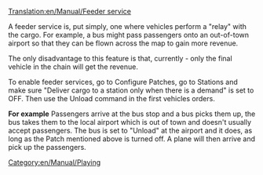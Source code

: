 [[Translation:en/Manual/Feeder service]]
[[Category:en/Manual/Playing]]

A feeder service is, put simply, one where vehicles perform a "relay" with the cargo.  For example, a bus might pass passengers onto an out-of-town airport so that they can be flown across the map to gain more revenue.

The only disadvantage to this feature is that, currently - only the final vehicle in the chain will get the revenue.

To enable feeder services, go to Configure Patches, go to Stations and make sure "Deliver cargo to a station only when there is a demand" is set to OFF.
Then use the Unload command in the first vehicles orders.

'''For example'''
Passengers arrive at the bus stop and a bus picks them up, the bus takes them to the local airport which is out of town and doesn't usually accept passengers. The bus is set to "Unload" at the airport and it does, as long as the Patch mentioned above is turned off. A plane will then arrive and pick up the passengers.